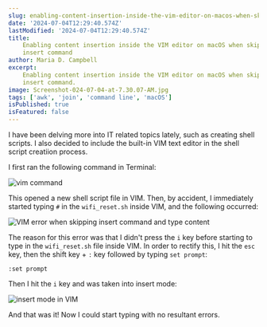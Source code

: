 ```yaml
---
slug: enabling-content-insertion-inside-the-vim-editor-on-macos-when-skipping-the-insert-command
date: '2024-07-04T12:29:40.574Z'
lastModified: '2024-07-04T12:29:40.574Z'
title:
    Enabling content insertion inside the VIM editor on macOS when skipping the
    insert command
author: Maria D. Campbell
excerpt:
    Enabling content insertion inside the VIM editor on macOS when skipping the
    insert command.
image: Screenshot-024-07-04-at-7.30.07-AM.jpg
tags: ['awk', 'join', 'command line', 'macOS']
isPublished: true
isFeatured: false
---
```


I have been delving more into IT related topics lately, such as creating shell
scripts. I also decided to include the built-in VIM text editor in the shell
script creatiion process.

I first ran the following command in Terminal:

![vim command](Screenshot-2024-07-04-at-7.26.39-AM.jpg)

This opened a new shell script file in VIM. Then, by accident, I immediately
started typing `#` in the `wifi_reset.sh` inside VIM, and the following
occurred:

![VIM error when skipping insert command and type content](Screenshot-024-07-04-at-7.30.07-AM.jpg)

The reason for this error was that I didn't press the `i` key before starting to
type in the `wifi_reset.sh` file inside VIM. In order to rectify this, I hit the
`esc` key, then the shift key + `:` key followed by typing `set prompt`:

```shell
:set prompt
```

Then I hit the `i` key and was taken into insert mode:

![insert mode in VIM](Screenshot-2024-07-04-at-8.41.14-AM.jpg)

And that was it! Now I could start typing with no resultant errors.

